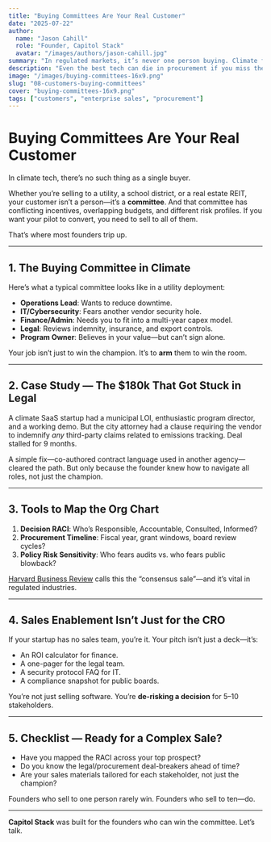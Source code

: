 ```yaml
---
title: "Buying Committees Are Your Real Customer"
date: "2025-07-22"
author:
  name: "Jason Cahill"
  role: "Founder, Capitol Stack"
  avatar: "/images/authors/jason-cahill.jpg"
summary: "In regulated markets, it’s never one person buying. Climate founders must learn how to sell to entire committees."
description: "Even the best tech can die in procurement if you miss the org chart. Here’s how climate founders win complex sales—by mapping influence, budget, and decision velocity."
image: "/images/buying-committees-16x9.png"
slug: "08-customers-buying-committees"
cover: "buying-committees-16x9.png"
tags: ["customers", "enterprise sales", "procurement"]
---
```


# Buying Committees Are Your Real Customer

In climate tech, there’s no such thing as a single buyer.

Whether you’re selling to a utility, a school district, or a real estate REIT, your customer isn’t a person—it’s a **committee**. And that committee has conflicting incentives, overlapping budgets, and different risk profiles. If you want your pilot to convert, you need to sell to all of them.

That’s where most founders trip up.

---

## 1. The Buying Committee in Climate

Here’s what a typical committee looks like in a utility deployment:

- **Operations Lead**: Wants to reduce downtime.
- **IT/Cybersecurity**: Fears another vendor security hole.
- **Finance/Admin**: Needs you to fit into a multi-year capex model.
- **Legal**: Reviews indemnity, insurance, and export controls.
- **Program Owner**: Believes in your value—but can’t sign alone.

Your job isn’t just to win the champion. It’s to **arm** them to win the room.

---

## 2. Case Study — The $180k That Got Stuck in Legal

A climate SaaS startup had a municipal LOI, enthusiastic program director, and a working demo. But the city attorney had a clause requiring the vendor to indemnify *any* third-party claims related to emissions tracking. Deal stalled for 9 months.

A simple fix—co-authored contract language used in another agency—cleared the path. But only because the founder knew how to navigate all roles, not just the champion.

---

## 3. Tools to Map the Org Chart

1. **Decision RACI**: Who’s Responsible, Accountable, Consulted, Informed?
2. **Procurement Timeline**: Fiscal year, grant windows, board review cycles?
3. **Policy Risk Sensitivity**: Who fears audits vs. who fears public blowback?

[Harvard Business Review](https://hbr.org/2015/03/making-the-consensus-sale) calls this the “consensus sale”—and it’s vital in regulated industries.

---

## 4. Sales Enablement Isn’t Just for the CRO

If your startup has no sales team, you’re it. Your pitch isn’t just a deck—it’s:

- An ROI calculator for finance.
- A one-pager for the legal team.
- A security protocol FAQ for IT.
- A compliance snapshot for public boards.

You’re not just selling software. You’re **de-risking a decision** for 5–10 stakeholders.

---

## 5. Checklist — Ready for a Complex Sale?

- Have you mapped the RACI across your top prospect?
- Do you know the legal/procurement deal-breakers ahead of time?
- Are your sales materials tailored for each stakeholder, not just the champion?

Founders who sell to one person rarely win. Founders who sell to ten—do.

---

**Capitol Stack** was built for the founders who can win the committee. Let’s talk.

